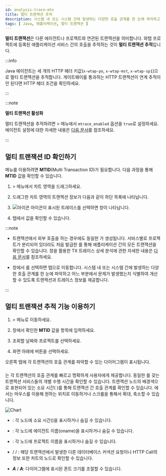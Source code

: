 ```yaml
---
id: analysis-trace-mtx
title: 멀티 트랜잭션 추적
description: 시스템 내 또는 시스템 간에 발생하는 다양한 호출 관계를 한 눈에 파악하고 어느 부분에서 문제가 발생했는지 식별하여 개선할 수 있도록 트랜잭션과 트레이스 정보를 제공합니다.
tags: [ Java, 애플리케이션, 멀티 트랜잭션 ]
---
```


**멀티 트랜잭션**은 다른 에이전트나 프로젝트와 연관된 트랜잭션을 의미합니다. 와탭 프로젝트에 등록된 애플리케이션 서비스 간의 호출을 추적하는 것이 **멀티 트랜잭션 추적**입니다. 

<InDoc product="java">

:::info

Java 에이전트는 세 개의 HTTP 헤더 키값(`x-wtap-po`, `x-wtap-mst`, `x-wtap-sp1`)으로 멀티 트랜잭션을 추적합니다. 게이트웨이를 통과하는 HTTP 트랜잭션이 연계 추적이 안 된다면 HTTP 헤더 조건을 확인하세요.

:::

</InDoc>

:::note

**멀티 트랜잭션 활성화**

멀티 트랜잭션을 추적하려면 <Cmdname sid="management" className="uitext" /> &gt; <Cmdname sid="agent_configuration" className="uitext" /> 메뉴에서 `mtrace_enabled` 옵션을 `true`로 설정하세요. 에이전트 설정에 대한 자세한 내용은 [다음 문서](set-agent#set-agent-service)를 참조하세요.

:::

## 멀티 트랜잭션 ID 확인하기

<Cmdname sid="multi_server_transaction_trace" className="uitext" /> 메뉴를 이용하려면 <b>MTID</b>(Multi Transaction ID)가 필요합니다. 다음 과정을 통해 <b>MTID</b> 값을 확인할 수 있습니다.

1. <Cmdname sid="analysis" className="uitext" /> &gt; <Cmdname sid="AA005" className="uitext" /> 메뉴에서 차트 영역을 드래그하세요. 

1. 드래그한 차트 영역의 트랜잭션 정보가 다음과 같이 하단 <Cmdname sid="trace_list" className="uitext" /> 목록에 나타납니다.

    <ImgLang img='tx-trace-table.png' desc='mtrace_M' />

1. ![아이콘](/img/ic-s-mult-transation.svg) 아이콘이 표시된 트레이스를 선택하면 <Cmdname sid="TTL06527" className="uitext" /> 창이 나타납니다. 

1. <Cmdname sid="TTL06125" className="uitext" /> 탭에서 <Cmdname sid="TTL06107" className="uitext" /> 값을 확인할 수 있습니다. 

    <ImgLang img='tx-trace-dt-up.png' desc='레코드 요약' />

:::note

* 트랜잭션에서 외부 호출을 하는 경우에도 동일한 <Cmdname sid="TTL06107" className="uitext" />가 생성됩니다. 서비스별로 프로젝트가 분리되어 있더라도 처음 발급한 <Cmdname sid="TTL06107" className="uitext" />를 통해 애플리케이션 간의 모든 트랜잭션을 확인할 수 있습니다. <Cmdname sid="TTL06527" className="uitext" /> 창을 활용한 TX 트레이스 상세 분석에 관한 자세한 내용은 [다음 문서](trs-profile#details)를 참조하세요.

* <Cmdname sid="TTL06527" className="uitext" /> 창에서 <Cmdname sid="TTL06107" className="uitext" />를 선택하면 <Cmdname sid="TTL06377" className="uitext" /> 탭으로 이동합니다. 시스템 내 또는 시스템 간에 발생하는 다양한 호출 관계를 한 눈에 파악하고 어느 부분에서 문제가 발생했는지 식별하여 개선할 수 있도록 트랜잭션과 트레이스 정보를 제공합니다.

:::

## 멀티 트랜잭션 추적 기능 이용하기

1. <Cmdname sid="analysis" className="uitext" /> &gt; <Cmdname sid="multi_server_transaction_trace" className="uitext" /> 메뉴로 이동하세요.

1. <Cmdname sid="TTL06527" className="uitext" /> 창에서 확인한 <b>MTID</b> 값을 <Cmdname sid="search_mtid_or_custid" className="uitext" /> 항목에 입력하세요.

    <ImgLang img='trace-mtx-mtid.png' desc='MTID' />

1. 조회할 날짜와 프로젝트를 선택하세요.

1. 화면 아래에 <Cmdname sid="apply" className="uitext" /> 버튼을 선택하세요.

오른쪽 <Cmdname sid="BTN07120" className="uitext" /> 탭에 각 트랜잭션의 호출 관계를 파악할 수 있는 다이어그램이 표시됩니다.

<ImgLang img='trace-mtx-mtid-chart.png' desc='멀티 트랜잭션 추적' />


### <Cmdname sid="BTN07120" />

<Cmdname sid="BTN07120" className="uitext" />는 각 트랜잭션의 호출 관계를 빠르고 명확하게 사용자에게 제공합니다. 동일한 <Cmdname sid="TTL06107" className="uitext" />를 갖는 트랜잭션 서비스들의 개별 수행 시간을 확인할 수 있습니다. 트랜잭션 노드의 배경색으로 표현되어 있는 소요 시간(<LinkImage img="number-01.png" desc="number 1"/> <Cmdname sid="time_bar" className="uitext" />)를 통해 트랜잭션 간 호출 관계를 확인할 수 있습니다. <Cmdname sid="BTN07120" className="uitext" />에서는 마우스를 이용해 원하는 위치로 이동하거나 스크롤을 통해서 확대, 축소할 수 있습니다.

![Chart](/img/trace-mtx-chart-timebar.png)

* <Cmdname sid="time_bar" className="uitext" />: 각 노드에 소요 시간(<Cmdname sid="time_bar" className="uitext" />)을 표시하거나 숨길 수 있습니다.

* <Cmdname sid="application_name" className="uitext" />: 각 노드에 에이전트 이름(oname)을 표시하거나 숨길 수 있습니다.

* <Cmdname sid="project" className="uitext" />: 각 노드에 프로젝트 이름을 표시하거나 숨길 수 있습니다.

* <Cmdname sid="database" className="uitext" /> / <Cmdname sid="apply_external_remote" className="uitext" /> / <Cmdname sid="apply_internal_remote" className="uitext" />: 해당 트랜잭션에서 발생한 다른 데이터베이스 커넥션 요청이나 HTTP Call의 정보 또한 차트의 노드로 확인할 수 있습니다.

* ***A***<Cmdname sid="small" className="uitext" /> / ***A***<Cmdname sid="big" className="uitext" />: 다이어그램에 표시된 폰트 크기를 조절할 수 있습니다.

